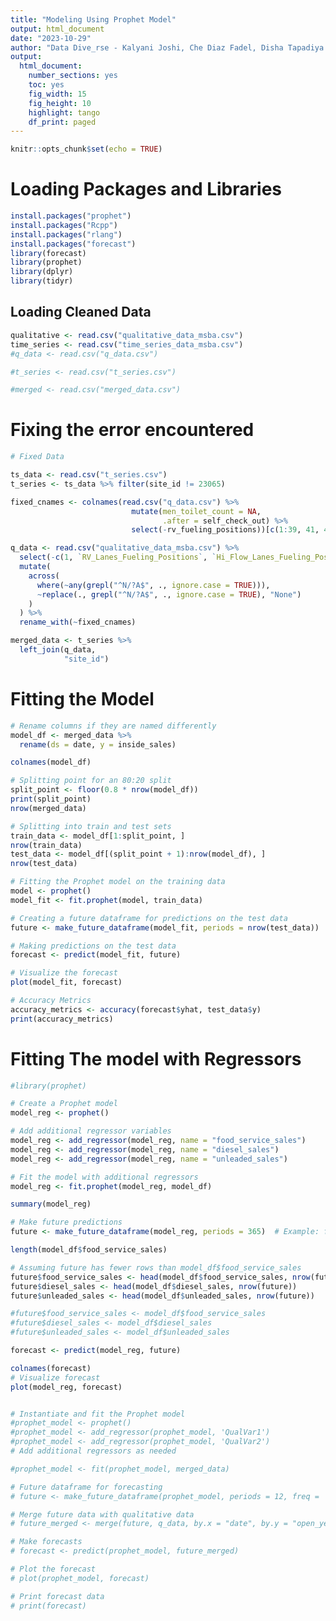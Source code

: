 ```yaml
---
title: "Modeling Using Prophet Model"
output: html_document
date: "2023-10-29"
author: "Data Dive_rse - Kalyani Joshi, Che Diaz Fadel, Disha Tapadiya and Debayan Dutta"
output: 
  html_document:
    number_sections: yes
    toc: yes
    fig_width: 15
    fig_height: 10
    highlight: tango
    df_print: paged
---
```


```r
knitr::opts_chunk$set(echo = TRUE)
```

# Loading Packages and Libraries

```r
install.packages("prophet")
install.packages("Rcpp")
install.packages("rlang")
install.packages("forecast")
library(forecast)
library(prophet)
library(dplyr)
library(tidyr)

```

## Loading Cleaned Data

```r
qualitative <- read.csv("qualitative_data_msba.csv")
time_series <- read.csv("time_series_data_msba.csv")
#q_data <- read.csv("q_data.csv")

#t_series <- read.csv("t_series.csv")

#merged <- read.csv("merged_data.csv")
```

# Fixing the error encountered

```r
# Fixed Data

ts_data <- read.csv("t_series.csv") 
t_series <- ts_data %>% filter(site_id != 23065)

fixed_cnames <- colnames(read.csv("q_data.csv") %>%
                           mutate(men_toilet_count = NA,
                                  .after = self_check_out) %>%
                           select(-rv_fueling_positions))[c(1:39, 41, 42, 40, 43:52)]

q_data <- read.csv("qualitative_data_msba.csv") %>%
  select(-c(1, `RV_Lanes_Fueling_Positions`, `Hi_Flow_Lanes_Fueling_Positions`)) %>%
  mutate(
    across(
      where(~any(grepl("^N/?A$", ., ignore.case = TRUE))),
      ~replace(., grepl("^N/?A$", ., ignore.case = TRUE), "None")
    )
  ) %>%
  rename_with(~fixed_cnames)

merged_data <- t_series %>%
  left_join(q_data,
            "site_id")
```

# Fitting the Model

```r

# Rename columns if they are named differently
model_df <- merged_data %>%
  rename(ds = date, y = inside_sales)

colnames(model_df)

# Splitting point for an 80:20 split
split_point <- floor(0.8 * nrow(model_df))
print(split_point)
nrow(merged_data)

# Splitting into train and test sets
train_data <- model_df[1:split_point, ]
nrow(train_data)
test_data <- model_df[(split_point + 1):nrow(model_df), ]
nrow(test_data)

# Fitting the Prophet model on the training data
model <- prophet()
model_fit <- fit.prophet(model, train_data)

# Creating a future dataframe for predictions on the test data
future <- make_future_dataframe(model_fit, periods = nrow(test_data))

# Making predictions on the test data
forecast <- predict(model_fit, future)

# Visualize the forecast
plot(model_fit, forecast)

# Accuracy Metrics
accuracy_metrics <- accuracy(forecast$yhat, test_data$y)
print(accuracy_metrics)


```

# Fitting The model with Regressors 

```r

#library(prophet)

# Create a Prophet model
model_reg <- prophet()

# Add additional regressor variables
model_reg <- add_regressor(model_reg, name = "food_service_sales")
model_reg <- add_regressor(model_reg, name = "diesel_sales")
model_reg <- add_regressor(model_reg, name = "unleaded_sales")

# Fit the model with additional regressors
model_reg <- fit.prophet(model_reg, model_df)

summary(model_reg)

# Make future predictions
future <- make_future_dataframe(model_reg, periods = 365)  # Example: forecast for 365 days

length(model_df$food_service_sales)

# Assuming future has fewer rows than model_df$food_service_sales
future$food_service_sales <- head(model_df$food_service_sales, nrow(future))
future$diesel_sales <- head(model_df$diesel_sales, nrow(future))
future$unleaded_sales <- head(model_df$unleaded_sales, nrow(future))

#future$food_service_sales <- model_df$food_service_sales
#future$diesel_sales <- model_df$diesel_sales 
#future$unleaded_sales <- model_df$unleaded_sales

forecast <- predict(model_reg, future)

colnames(forecast)
# Visualize forecast
plot(model_reg, forecast)



```




```r
# Instantiate and fit the Prophet model
#prophet_model <- prophet()
#prophet_model <- add_regressor(prophet_model, 'QualVar1')
#prophet_model <- add_regressor(prophet_model, 'QualVar2')
# Add additional regressors as needed

#prophet_model <- fit(prophet_model, merged_data)

# Future dataframe for forecasting
# future <- make_future_dataframe(prophet_model, periods = 12, freq = 'years')

# Merge future data with qualitative data
# future_merged <- merge(future, q_data, by.x = "date", by.y = "open_year", all.x = TRUE)

# Make forecasts
# forecast <- predict(prophet_model, future_merged)

# Plot the forecast
# plot(prophet_model, forecast)

# Print forecast data
# print(forecast)

```






